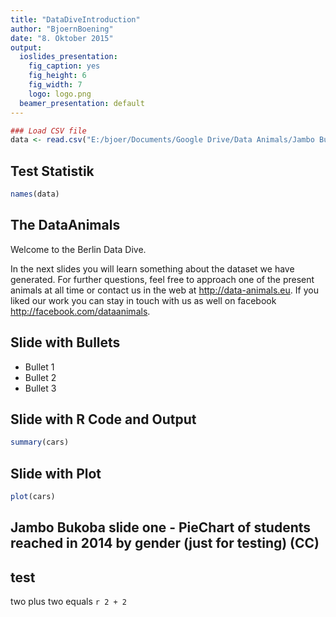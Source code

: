 ```yaml
---
title: "DataDiveIntroduction"
author: "BjoernBoening"
date: "8. Oktober 2015"
output:
  ioslides_presentation:
    fig_caption: yes
    fig_height: 6
    fig_width: 7
    logo: logo.png
  beamer_presentation: default
---
```

```r
### Load CSV file
data <- read.csv("E:/bjoer/Documents/Google Drive/Data Animals/Jambo Bukoba/Data/Final data/Final Data.csv")


```
## Test Statistik

```r
names(data) 

```


## The DataAnimals

Welcome to the Berlin Data Dive. 

In the next slides you will learn something about the dataset we have generated. For further questions, feel free to approach one of the present animals at all time or contact us in the web at <http://data-animals.eu>. If you liked our work you can stay in touch with us as well on facebook <http://facebook.com/dataanimals>.


## Slide with Bullets

- Bullet 1
- Bullet 2
- Bullet 3

## Slide with R Code and Output

```r
summary(cars)
```

## Slide with Plot

```r
plot(cars)
```

## Jambo Bukoba slide one - PieChart of students reached in 2014 by gender (just for testing) (CC)


## test
two plus two equals `r 2 + 2`
